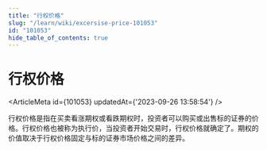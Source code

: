 ```yaml
---
title: "行权价格"
slug: "/learn/wiki/excersise-price-101053"
id: "101053"
hide_table_of_contents: true
---
```



# 行权价格

<ArticleMeta id={101053} updatedAt={'2023-09-26 13:58:54'} />
<div className='border-solid border-b border-t-0 my-4 border-[var(--ifm-color-gray-300)]' />

行权价格是指在买卖看涨期权或看跌期权时，投资者可以购买或出售标的证券的价格。行权价格也被称为执行价，当投资者开始交易时，行权价格就确定了。期权的价值取决于行权价格固定与标的证券市场价格之间的差异。
